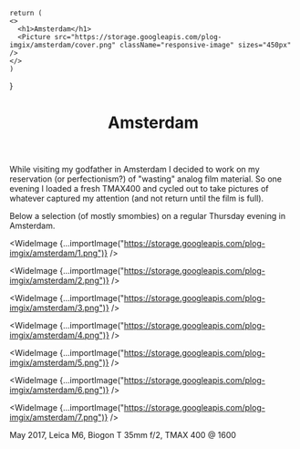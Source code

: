 

    return (
    <>
      <h1>Amsterdam</h1>
      <Picture src="https://storage.googleapis.com/plog-imgix/amsterdam/cover.png" className="responsive-image" sizes="450px" />
    </>
    )
}

<Header>
  <Picture src="https://storage.googleapis.com/plog-imgix/amsterdam/cover.png" sizes="100vw" />
  <h1>Amsterdam</h1>
</Header>

While visiting my godfather in Amsterdam I decided to work on my reservation (or 
perfectionism?) of "wasting" analog film material. So one evening I loaded a 
fresh TMAX400 and cycled out to take pictures of whatever captured my attention 
(and not return until the film is full).

Below a selection (of mostly smombies) on a regular Thursday evening in 
Amsterdam.

<WideImage {...importImage("https://storage.googleapis.com/plog-imgix/amsterdam/1.png")} />

<WideImage {...importImage("https://storage.googleapis.com/plog-imgix/amsterdam/2.png")} />

<WideImage {...importImage("https://storage.googleapis.com/plog-imgix/amsterdam/3.png")} />

<WideImage {...importImage("https://storage.googleapis.com/plog-imgix/amsterdam/4.png")} />

<WideImage {...importImage("https://storage.googleapis.com/plog-imgix/amsterdam/5.png")} />

<WideImage {...importImage("https://storage.googleapis.com/plog-imgix/amsterdam/6.png")} />

<WideImage {...importImage("https://storage.googleapis.com/plog-imgix/amsterdam/7.png")} />

<Footer>
May 2017, Leica M6, Biogon T 35mm f/2, TMAX 400 @ 1600
</Footer>
